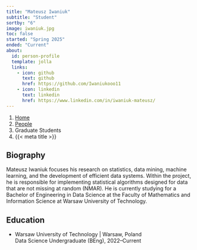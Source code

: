 ```yaml
---
title: "Mateusz Iwaniuk"
subtitle: "Student"
sortby: "6"
image: iwaniuk.jpg
toc: false
started: "Spring 2025"
ended: "Current"
about:
  id: person-profile
  template: jolla
  links:
    - icon: github
      text: github
      href: https://github.com/Iwaniukooo11
    - icon: linkedin
      text: linkedin
      href: https://www.linkedin.com/in/iwaniuk-mateusz/
---
```


```{=html}
<nav aria-label="breadcrumb">
  <ol class="breadcrumb">
    <li class="breadcrumb-item"><a href="../../index.html">Home</a></li>
    <li class="breadcrumb-item"><a href="../../people.html">People</a></li>
    <li class="breadcrumb-item active">Graduate Students</li>
    <li class="breadcrumb-item active" aria-current="page">{{< meta title >}}</li>
  </ol>
</nav>
```

:::{#person-profile}
:::

## Biography
Mateusz Iwaniuk focuses his research on statistics, data mining, machine learning, and the development of efficient data systems. Within the project, he is responsible for implementing statistical algorithms designed for data that are not missing at random (NMAR). He is currently studying for a Bachelor of Engineering in Data Science at the Faculty of Mathematics and Information Science at Warsaw University of Technology.

## Education

- [Warsaw University of Technology]{.fw-bold} | Warsaw, Poland<br />
  Data Science Undergraduate (BEng), 2022–Current

